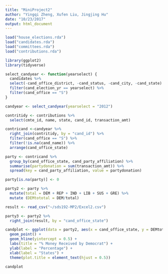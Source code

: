 ```yaml
---
title: "MiniProject2"
author: "Yingqi Zheng, Xufen Liu, Jingjing Hu"
date: "10/23/2017"
output: html_document
---
```


```R
load("house_elections.rda")
load("candidates.rda")
load("committees.rda")
load("contributions.rda")
```

```R
library(ggplot2)
library(tidyverse)
```

```R
select_candyear <- function(yearselect) {
  candidates %>%
  select(-cand_office_district, -cand_status, -cand_city, -cand_state) %>%
  filter(cand_election_yr == yearselect) %>%
  filter(cand_office == "S") 
}

candyear <- select_candyear(yearselect = "2012")

contritidy <- contributions %>%
  select(cmte_id, name, state, cand_id, transaction_amt)
```


```r
contricand <-candyear %>%
  right_join(contritidy, by = "cand_id") %>%
  filter(cand_office == "S") %>%
  filter(!is.na(cand_name)) %>%
  arrange(cand_office_state)
```

```R
party <- contricand %>%
  group_by(cand_office_state, cand_party_affiliation) %>%
  summarise(partydonation = sum(transaction_amt)) %>%
  spread(key = cand_party_affiliation, value = partydonation)

party[is.na(party)] <- 0
```

```R
party2 <- party %>%
  mutate(total = DEM + REP + IND + LIB + SUS + GRE) %>%
  mutate (DEMtototal = DEM/total)
```

```r
result <- read_csv("~/sds192-MP2/Excel2.csv")

party3 <- party2 %>%
  right_join(result, by = "cand_office_state")
```

```r
candplot <- ggplot(data = party2, aes(x = cand_office_state, y = DEMtototal), alpha = 0.2) + 
  geom_point() +
  geom_hline(yintercept = 0.5) +  
  labs(title = "% Money Received by Democrat") +
  ylab(label = "Percentage") +
  xlab(label = "States") +
  theme(plot.title = element_text(hjust = 0.5))

candplot
```
